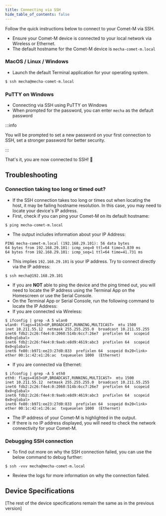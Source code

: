 ```yaml
---
title: Connecting via SSH
hide_table_of_contents: false
---
```



Follow the quick instructions below to connect to your Comet-M via SSH.

- Ensure your Comet-M device is connected to your local network via Wireless or Ethernet.
- The default hostname for the Comet-M device is `mecha-comet-m.local`

### MacOS / Linux / Windows

- Launch the default Terminal application for your operating system.

```sh
$ ssh mecha@mecha-comet-m.local
```

### PuTTY on Windows

- Connecting via SSH using PuTTY on Windows
- When prompted for the password, you can enter `mecha` as the default password

:::info

You will be prompted to set a new password on your first connection to SSH, set a stronger password for better security.

:::

That's it, you are now connected to SSH! 🎉

## Troubleshooting

### Connection taking too long or timed out?

* If the SSH connection takes too long or times out when locating the host, it may be failing hostname resolution. In this case, you may need to locate your device's IP address.
* First, check if you can ping your Comet-M on its default hostname:

```
$ ping mecha-comet-m.local
```

* The output includes information about your IP Address:

```
PING mecha-comet-m.local (192.168.29.101): 56 data bytes
64 bytes from 192.168.29.101: icmp_seq=0 ttl=64 time=3.839 ms
64 bytes from 192.168.29.101: icmp_seq=1 ttl=64 time=41.731 ms
```

* This implies `192.168.29.101` is your IP address. Try to connect directly via the IP address:

```
$ ssh mecha@192.168.29.101
```

* If you are **NOT** able to ping the device and the ping timed out, you will need to locate the IP address using the Terminal App on the Homescreen or use the Serial Console.
* On the Terminal App or Serial Console, run the following command to locate the IP Address:
* If you are connected via Wireless:

```
$ ifconfig | grep -A 5 wlan0
wlan0: flags=4163<UP,BROADCAST,RUNNING,MULTICAST>  mtu 1500
inet 10.211.55.12  netmask 255.255.255.0  broadcast 10.211.55.255
inet6 fdb2:2c26:f4e4:0:2060:514b:6cc7:26e7  prefixlen 64  scopeid 0x0<global>
inet6 fdb2:2c26:f4e4:0:9aeb:e8d9:4619:abc3  prefixlen 64  scopeid 0x0<global>
inet6 fe80::b971:ee23:27d0:833  prefixlen 64  scopeid 0x20<link>
ether 00:1c:42:e1:26:ac  txqueuelen 1000  (Ethernet)
```

* If you are connected via Ethernet:

```
$ ifconfig | grep -A 5 eth0
eth0: flags=4163<UP,BROADCAST,RUNNING,MULTICAST>  mtu 1500
inet 10.211.55.12  netmask 255.255.255.0  broadcast 10.211.55.255
inet6 fdb2:2c26:f4e4:0:2060:514b:6cc7:26e7  prefixlen 64  scopeid 0x0<global>
inet6 fdb2:2c26:f4e4:0:9aeb:e8d9:4619:abc3  prefixlen 64  scopeid 0x0<global>
inet6 fe80::b971:ee23:27d0:833  prefixlen 64  scopeid 0x20<link>
ether 00:1c:42:e1:26:ac  txqueuelen 1000  (Ethernet)
```

* The IP address of your Comet-M is highlighted in the output.
* If there is no IP address displayed, you will need to check the network connectivity for your Comet-M.

### Debugging SSH connection

* To find out more on why the SSH connection failed, you can use the below command to debug further:

```
$ ssh -vvv mecha@mecha-comet-m.local
```

* Review the logs for more information on why the connection failed.

## Device Specifications

[The rest of the device specifications remain the same as in the previous version]